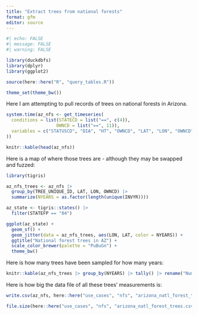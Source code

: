 ```yaml
---
title: "Extract trees from national forests"
format: gfm
editor: source
---
```


```r
#| echo: FALSE
#| message: FALSE
#| warning: FALSE

library(duckdbfs)
library(dplyr)
library(ggplot2)

source(here::here("R", "query_tables.R"))

theme_set(theme_bw())

```

Here I am attempting to pull records of trees on national forests in Arizona.

```r

system.time(az_nfs <- get_timeseries(
  conditions = list(STATECD = list("==", c(4)),
                   OWNCD = list("==", 11)),
  variables = c("STATUSCD", "DIA", "HT", "OWNCD", "LAT", "LON", "OWNCD", "ADFORCD")
))

knitr::kable(head(az_nfs))

```

Here is a map of where those trees are - although they may be swapped and fuzzed:


```r

library(tigris)

az_nfs_trees <- az_nfs |>
  group_by(TREE_UNIQUE_ID, LAT, LON, OWNCD) |>
  summarize(NYEARS = as.factor(length(unique(INVYR))))

az_state <- tigris::states() |>
  filter(STATEFP == "04")
```


```r

ggplot(az_state) +
  geom_sf() +
  geom_jitter(data = az_nfs_trees, aes(LON, LAT, color = NYEARS)) +
  ggtitle("National forest trees in AZ") +
  scale_color_brewer(palette = "PuBuGn") +
  theme_bw()

```


Here is how many trees have been sampled for how many years:

```r

knitr::kable(az_nfs_trees |> group_by(NYEARS) |> tally() |> rename("Number of trees" = n))
```


Here is how big the data file of all these trees' measurements is:

```r

write.csv(az_nfs, here::here("use_cases", "nfs", "arizona_natl_forest_trees.csv"), row.names = F)

file.size(here::here("use_cases", "nfs", "arizona_natl_forest_trees.csv"))/1e6

```
